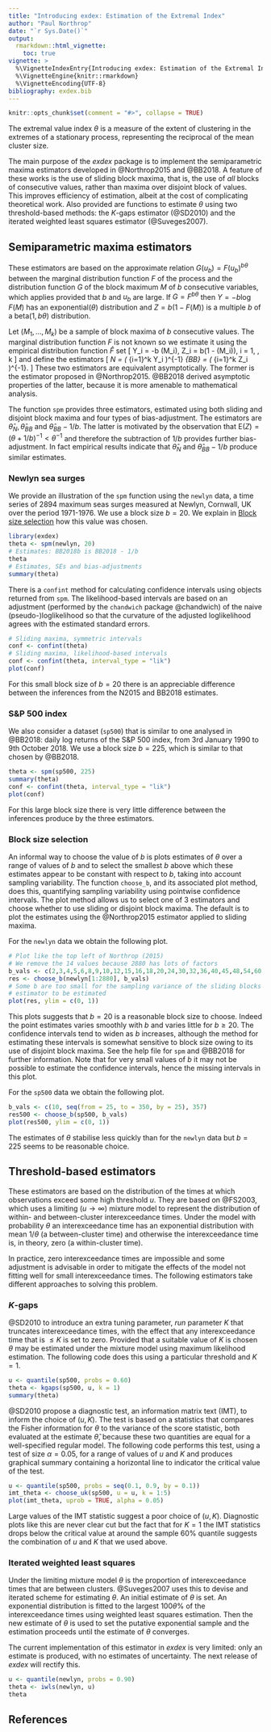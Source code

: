 ```yaml
---
title: "Introducing exdex: Estimation of the Extremal Index"
author: "Paul Northrop"
date: "`r Sys.Date()`"
output: 
  rmarkdown::html_vignette:
    toc: true
vignette: >
  %\VignetteIndexEntry{Introducing exdex: Estimation of the Extremal Index}
  %\VignetteEngine{knitr::rmarkdown}
  %\VignetteEncoding{UTF-8}
bibliography: exdex.bib
---
```


```r
knitr::opts_chunk$set(comment = "#>", collapse = TRUE)
```

The extremal value index $\theta$ is a measure of the extent of clustering in the extremes of a stationary process, representing the reciprocal of the mean cluster size.  

The main purpose of the *exdex* package is to implement the semiparametric maxima estimators developed in @Northrop2015 and @BB2018.  A feature of these works is the use of sliding block maxima, that is, the use of *all* blocks of consecutive values, rather than maxima over disjoint block of values.  This improves efficiency of estimation, albeit at the cost of complicating theoretical work.  Also provided are functions to estimate $\theta$ using two threshold-based methods: the $K$-gaps estimator (@SD2010) and the iterated weighted least squares estimator (@Suveges2007).

## Semiparametric maxima estimators

These estimators are based on the approximate relation $G(u_b) = F(u_b)^{b\theta}$ between the marginal distribution function $F$ of the process and the distribution function $G$ of the block maximum $M$ of $b$ consecutive variables, which applies provided that $b$ and $u_b$ are large. If $G = F^{b\theta}$ then $Y = -b\log F(M)$ has an exponential($\theta$) distribution and $Z = b(1 - F(M))$ is a multiple $b$ of a beta($1, b\theta$) distribution.  

Let $(M_1, \ldots, M_k)$ be a sample of block maxima of $b$ consecutive values.  The marginal distribution function $F$ is not known so we estimate it using the empirical distribution function $\hat{F}$ set
\[ \quad Y_i = -b \log \hat{F}(M_i), \quad Z_i = b(1 - \hat{F}(M_i)), \quad i = 1, \ldots, k \]
and define the estimators
\[ \hat{\theta}_N = \left( \frac{1}{k} \sum_{i=1}^k Y_i \right)^{-1} \quad 
\hat{\theta}_{BB} = \left( \frac{1}{k} \sum_{i=1}^k Z_i \right)^{-1}. \]
These two estimators are equivalent asymptotically.
The former is the estimator proposed in @Northrop2015. @BB2018 derived asymptotic properties of the latter, because it is more amenable to mathematical analysis.

The function `spm` provides three estimators, estimated using both sliding and disjoint block maxima and four types of bias-adjustment.  The estimators are $\hat{\theta}_N, \hat{\theta}_{BB}$ and $\hat{\theta}_{BB}-1/b$. The latter is motivated by the observation that E$(Z) = (\theta + 1/b)^{-1} < \theta^{-1}$ and therefore the subtraction of $1 / b$ provides further bias-adjustment.  In fact empirical results indicate that $\hat{\theta}_N$ and $\hat{\theta}_{BB} - 1/b$ produce similar estimates.

### Newlyn sea surges

We provide an illustration of the `spm` function using the `newlyn` data, a time series of 2894 maximum seas surges measured at Newlyn, Cornwall, UK over the period 1971-1976.  We use a block size $b = 20$.  We explain in [Block size selection](#choosb) how this value was chosen.

```r
library(exdex)
theta <- spm(newlyn, 20)
# Estimates: BB2018b is BB2018 - 1/b
theta
# Estimates, SEs and bias-adjustments
summary(theta)
```

There is a `confint` method for calculating confidence intervals using objects returned from `spm`.  The likelihood-based intervals are based on an adjustment (performed by the `chandwich` package @chandwich) of the naive (pseudo-)loglikelihood so that the curvature of the adjusted loglikelihood agrees with the estimated standard errors.

```r
# Sliding maxima, symmetric intervals
conf <- confint(theta)
# Sliding maxima, likelihood-based intervals
conf <- confint(theta, interval_type = "lik")
plot(conf)
```

For this small block size of $b = 20$ there is an appreciable difference between the inferences from the N2015 and BB2018 estimates.

### S&P 500 index

We also consider a dataset (`sp500`) that is similar to one analysed in @BB2018: daily log returns of the S&P 500 index, from 3rd January 1990 to 9th October 2018.  We use a block size $b = 225$, which is similar to that chosen by @BB2018.

```r
theta <- spm(sp500, 225)
summary(theta)
conf <- confint(theta, interval_type = "lik")
plot(conf)
```

For this large block size there is very little difference between the inferences produce by the three estimators.

### Block size selection {#chooseb}

An informal way to choose the value of $b$ is plots estimates of $\theta$ over a range of values of $b$ and to select the smallest $b$ above which these estimates appear to be constant with respect to $b$, taking into account sampling variability.  The function `choose_b`, and its associated plot method, does this, quantifying sampling variability using pointwise confidence intervals.  The plot method allows us to select one of 3 estimators and choose whether to use sliding or disjoint block maxima.  The default is to plot the estimates using the @Northrop2015 estimator applied to sliding maxima.

For the `newlyn` data we obtain the following plot.

```r
# Plot like the top left of Northrop (2015)
# We remove the 14 values because 2880 has lots of factors
b_vals <- c(2,3,4,5,6,8,9,10,12,15,16,18,20,24,30,32,36,40,45,48,54,60)
res <- choose_b(newlyn[1:2880], b_vals)
# Some b are too small for the sampling variance of the sliding blocks
# estimator to be estimated
plot(res, ylim = c(0, 1))
```

This plots suggests that $b = 20$ is a reasonable block size to choose.  Indeed the point estimates varies smoothly with $b$ and varies little for $b \geq 20$. The confidence intervals tend to widen as $b$ increases, although the method for estimating these intervals is somewhat sensitive to block size owing to its use of disjoint block maxima. See the help file for `spm` and @BB2018 for further information. Note that for very small values of $b$ it may not be possible to estimate the confidence intervals, hence the missing intervals in this plot.

For the `sp500` data we obtain the following plot.

```r
b_vals <- c(10, seq(from = 25, to = 350, by = 25), 357)
res500 <- choose_b(sp500, b_vals)
plot(res500, ylim = c(0, 1))
```

The estimates of $\theta$ stabilise less quickly than for the `newlyn` data but $b = 225$ seems to be reasonable choice.

## Threshold-based estimators

These estimators are based on the distribution of the times at which observations exceed some high threshold $u$.  They are based on @FS2003, which uses a limiting ($u \rightarrow \infty$) mixture model to represent the distribution of within- and between-cluster interexceedance times.  Under the model with probability $\theta$ an interexceedance time has an exponential distribution with mean $1/\theta$ (a between-cluster time) and otherwise the  interexceedance time is, in theory, zero (a within-cluster time).  

In practice, zero interexceedance times are impossible and some adjustment is advisable in order to mitigate the effects of the model not fitting well for small interexceedance times.  The following estimators take different approaches to solving this problem. 

### $K$-gaps

@SD2010 to introduce an extra tuning parameter, *run* parameter $K$ that truncates interexceedance times, with the effect that any interexceedance time that is $\leq K$ is set to zero.  Provided that a suitable value of $K$ is chosen $\theta$ may be estimated under the mixture model using maximum likelihood estimation.  The following code does this using a particular threshold and $K = 1$.

```r
u <- quantile(sp500, probs = 0.60)
theta <- kgaps(sp500, u, k = 1)
summary(theta)
```

@SD2010 propose a diagnostic test, an information matrix text (IMT), to inform the choice of $(u, K)$.  The test is based on a statistics that compares the Fisher information for $\theta$ to the variance of the score statistic, both evaluated at the estimate $\hat{\theta}$, because these two quantities are equal for a well-specified regular model.  The following code performs this test, using a test of size $\alpha = 0.05$, for a range of values of $u$ and $K$ and produces graphical summary containing a horizontal line to indicator the critical value of the test.

```r
u <- quantile(sp500, probs = seq(0.1, 0.9, by = 0.1))
imt_theta <- choose_uk(sp500, u = u, k = 1:5)
plot(imt_theta, uprob = TRUE, alpha = 0.05)
```

Large values of the IMT statistic suggest a poor choice of $(u, K)$.  Diagnostic plots like this are never clear cut but the fact that for $K = 1$ the IMT statistics drops below the critical value at around the sample 60\% quantile suggests the combination of $u$ and $K$ that we used above.

### Iterated weighted least squares

Under the limiting mixture model $\theta$ is the proportion of interexceedance times that are between clusters.  @Suveges2007 uses this to devise and iterated scheme for estimating $\theta$.  An initial estimate of $\theta$ is set. An exponential distribution is fitted to the largest $100\theta\%$ of the interexceedance times using weighted least squares estimation.  Then the new estimate of $\theta$ is used to set the putative exponential sample and the estimation proceeds until the estimate of $\theta$ converges.

The current implementation of this estimator in *exdex* is very limited: only an estimate is produced, with no estimates of uncertainty.  The next release of *exdex* will rectify this.

```r
u <- quantile(newlyn, probs = 0.90)
theta <- iwls(newlyn, u)
theta
```

## References

<script type="text/x-mathjax-config">
   MathJax.Hub.Config({  "HTML-CSS": { minScaleAdjust: 125, availableFonts: [] }  });
</script>


